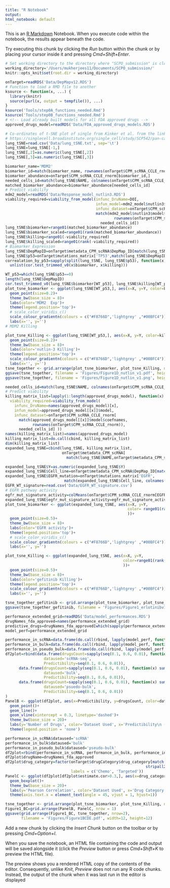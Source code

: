 ```yaml
---
title: "R Notebook"
output:
html_notebook: default
---
```


This is an [R Markdown](http://rmarkdown.rstudio.com) Notebook. When you execute code within the notebook, the results appear beneath the code. 

Try executing this chunk by clicking the *Run* button within the chunk or by placing your cursor inside it and pressing *Cmd+Shift+Enter*. 
```r
# Set working directory to the directory where "SCPO_submission" is cloned.
working_directory='/Users/mukherjees11/Documents/SCPO_submission/'
knitr::opts_knit$set(root.dir = working_directory)
```
<!-- Plot Figure 1D-E:  -->
<!-- Plot 1D-E represents single cells from cell lines (lung or non-lung) from DepMap-->
```r
onTarget=readRDS('Data/DepMapv12.RDS')
# Function to load a RMD file to another
ksource <- function(x, ...) {
  library(knitr)
  source(purl(x, output = tempfile()), ...)
}
ksource('Tools/step0A_functions_needed.Rmd')
ksource('Tools/step0B_functions_needed.Rmd')
# <!-- Load already built models for all FDA approved drugs -->
approved_drugs_model=readRDS('Data/FDA_approved_drugs_models.RDS')
```
<!-- Load required TSNE mapping information for each single cells -->
```r
# Co-ordinates of t-SNE plot of single from Kinker et al. from the link below
# https://singlecell.broadinstitute.org/single_cell/study/SCP542/pan-cancer-cell-line-heterogeneity#study-download
lung_tSNE=read.csv('Data/lung_tSNE.txt', sep='\t')
lung_tSNE=lung_tSNE[-1,]
lung_tSNE[,2]=as.numeric(lung_tSNE[,2])
lung_tSNE[,3]=as.numeric(lung_tSNE[,3])
```
<!-- Biomarker Preprocessing -->
<!-- TSNE plots -->
```r
biomarker_name='MDM2'
biomarker_id=match(biomarker_name, rownames(onTarget$CPM_scRNA_CCLE_rnorm))
biomarker_abundance=onTarget$CPM_scRNA_CCLE_rnorm[biomarker_id,]
needed_cells_id=match(lung_tSNE$NAME, colnames(onTarget$CPM_scRNA_CCLE_rnorm))
matched_biomarker_abundance=biomarker_abundance[needed_cells_id]
# Predict viability
mdm2_model=readRDS('Data/Response_model_nutlin3.RDS')
viability_required=viability_from_model(infunc_DruName=DOI,
                                        infun_model=mdm2_model$nutlin3$model,
                                        infunc_dataset=onTarget$CPM_scRNA_CCLE_rnorm[
                                        match(mdm2_model$nutlin3$model$coefnames, 
                                                rownames(onTarget$CPM_scRNA_CCLE_rnorm)),
                                          needed_cells_id])
lung_tSNE$biomarker=range01(matched_biomarker_abundance)
lung_tSNE$biomarker_scaled=range01(rank(matched_biomarker_abundance))
lung_tSNE$killing=range01(-viability_required)
lung_tSNE$killing_scaled=range01(rank(-viability_required))
# Biomarker Expression
lung_tSNE$DepMapID=onTarget$metadata_CPM_scRNA$DepMap_ID[match(lung_tSNE$NAME, onTarget$metadata_CPM_scRNA$NAME)]
lung_tSNE$p53=onTarget$mutations_matrix['TP53',match(lung_tSNE$DepMapID, colnames(onTarget$mutations_matrix))]
correalation_by_p53=sapply(split(lung_tSNE, lung_tSNE$p53), function(x)
  unlist(cor.test_trimmed_v0(x$biomarker, x$killing)))
```
<!-- MDM2 expression in P53 WT cells -->
```r
WT_p53=which(lung_tSNE$p53==0)
length(lung_tSNE$DepMapID)
cor.test_trimmed_v0(lung_tSNE$biomarker[WT_p53], lung_tSNE$killing[WT_p53])
plot_tsne_biomarker <- ggplot(lung_tSNE[WT_p53,], aes(x=X, y=Y, color=biomarker_scaled))+
  geom_point(size=0.2)+
  theme_bw(base_size = 8)+
  labs(color='MDM2  Exp')+
  theme(legend.position='top')+
  # scale_color_viridis_c()
  scale_colour_gradientn(colours = c("#F8766D",'lightgrey' ,"#00BFC4"))+
  labs(x='', y='')
# MDM2 Killing

plot_tsne_Killing <- ggplot(lung_tSNE[WT_p53,], aes(x=X, y=Y, color=killing_scaled))+
  geom_point(size=0.2)+
  theme_bw(base_size = 8)+
  labs(color='nutlin-3 Killing')+
  theme(legend.position='top')+
  scale_colour_gradientn(colours = c("#F8766D",'lightgrey' ,"#00BFC4"))+
  labs(x='', y='')
tsne_together <- grid.arrange(plot_tsne_biomarker, plot_tsne_Killing, nrow=1)
ggsave(tsne_together, filename = 'Figures/Figure1D_nutlin_v1.pdf', height=2.5, width=5.6)
ggsave(tsne_together, filename = 'Figures/Figure1D_nutlin_v1.png', height=2.5, width=5.6)
```
<!-- Plotting Figure 1E: Erlotinib vs EGFR pathway activity Figure -->
<!-- Load The models to Predict Killing -->
```r
needed_cells_id=match(lung_tSNE$NAME, colnames(onTarget$CPM_scRNA_CCLE_rnorm))
# Predict viability
killing_matrix_list=lapply(1:length(approved_drugs_model), function(x) 
  viability_required=viability_from_model(
    infunc_DruName=names(approved_drugs_model)[x],
    infun_model=approved_drugs_model[[x]]$model,
    infunc_dataset=onTarget$CPM_scRNA_CCLE_rnorm[
      match(approved_drugs_model[[x]]$model$coefnames, 
            rownames(onTarget$CPM_scRNA_CCLE_rnorm)),
      needed_cells_id] ))
names(killing_matrix_list)=names(approved_drugs_model)
killing_matrix_list=do.call(cbind, killing_matrix_list)
dim(killing_matrix_list)
expanded_lung_tSNE=cbind(lung_tSNE, killing_matrix_list,
                         onTarget$metadata_CPM_scRNA[
                           match(lung_tSNE$NAME,onTarget$metadata_CPM_scRNA$NAME), 10:21])
```
<!-- Plot TSNE -->
```r
expanded_lung_tSNE$Y=as.numeric(expanded_lung_tSNE$Y)
expanded_lung_tSNE$Cell_line=onTarget$metadata_CPM_scRNA$DepMap_ID[match(expanded_lung_tSNE$NAME, onTarget$metadata_CPM_scRNA$NAME)]
expanded_lung_tSNE$EGFR_mutation=onTarget$mutations_matrix['EGFR',
                          match(expanded_lung_tSNE$Cell_line, colnames(onTarget$mutations_matrix))]
EGFR_WT_signature=read.csv('Data/EGFR_WT_signature.csv')
# EGFR pathway activity
egfr_mut_signature_activity=colMeans(onTarget$CPM_scRNA_CCLE_rnorm[EGFR_WT_signature$x,])
expanded_lung_tSNE$egfr_mut_signature_activity=egfr_mut_signature_activity[match(expanded_lung_tSNE$NAME, names(egfr_mut_signature_activity))]
plot_tsne_biomarker <- ggplot(expanded_lung_tSNE, aes(x=X, y=Y,
                                                      color= range01(rank(-as.numeric(egfr_mut_signature_activity)))
                                                      ))+
  geom_point(size=0.5)+
  theme_bw(base_size = 8)+
  labs(color='EGFR activity')+
  theme(legend.position='top')+
  # scale_color_viridis_c()
  scale_colour_gradientn(colours = c("#F8766D",'lightgrey' ,"#00BFC4"))+
  labs(x='', y='')

plot_tsne_Killing <- ggplot(expanded_lung_tSNE, aes(x=X, y=Y,
                                                    color=range01(rank(-as.numeric(erlotinib)))
                                                    ))+
  geom_point(size=0.5)+
  theme_bw(base_size = 8)+
  labs(color='gefitinib Killing')+
  theme(legend.position='top')+
  scale_colour_gradientn(colours = c("#F8766D",'lightgrey' ,"#00BFC4"))+
  labs(x='', y='')

tsne_together_gefitinib <- grid.arrange(plot_tsne_biomarker, plot_tsne_Killing, nrow=1)
ggsave(tsne_together_gefitinib, filename = 'Figures/Figure1_erlotinibv1.pdf', height=2.5, width=5.6)
```
<!-- Figure 1B-C -->
<!-- Performance of our models in cross validation -->
```r
performance_extended_grid=readRDS('Data/model_performances.RDS')
drugNames_fda_approved=names(performance_extended_grid)
predictive_drugs=drugNames_fda_approved[which(sapply(performance_extended_grid, function(x) x$performance_in_scRNA[2]>0.3))]
model_perf=performance_extended_grid
```
<!-- Panel B Plot performance in scRNA-seq -->
```r
performance_in_scRNA=data.frame(do.call(rbind, lapply(model_perf, function(x) x$performance_in_scRNA)))
performance_in_bulk=data.frame(do.call(rbind, lapply(model_perf, function(x) x$performance_in_bulk)))
performance_in_pseudo_bulk=data.frame(do.call(rbind, lapply(model_perf, function(x) x$performance_in_pseudo_bulk)))
df2plot=rbind(data.frame(drugsCount=sapply(seq(0.1, 0.6, 0.01), function(x) sum(performance_in_scRNA$estimate.cor>x)),
                 dataused='scRNA-seq',
                 Predictibility=seq(0.1, 0.6, 0.01)),
      data.frame(drugsCount=sapply(seq(0.1, 0.6, 0.01), function(x) sum(performance_in_bulk$estimate.cor>x)),
                 dataused='bulk',
                 Predictibility=seq(0.1, 0.6, 0.01)),
      data.frame(drugsCount=sapply(seq(0.1, 0.6, 0.01), function(x) sum(performance_in_pseudo_bulk$estimate.cor>x)),
                 dataused='psuedo-bulk',
                 Predictibility=seq(0.1, 0.6, 0.01))
)
PanelB <- ggplot(df2plot, aes(x=Predictibility, y=drugsCount, color=dataused))+
  geom_point()+
  geom_line()+
  geom_vline(xintercept = 0.3, linetype='dashed')+
  theme_bw(base_size = 20)+
  labs(y='Number of Drugs', color='Dataset Used', x='Predictibility\n (Pearson Correlation)')+
  theme(legend.position = 'none')
```

```r
performance_in_scRNA$dataused='scRNA'
performance_in_bulk$dataused='bulk'
performance_in_pseudo_bulk$dataused='pseudo-bulk'
df2plot=rbind(performance_in_scRNA, performance_in_bulk, performance_in_pseudo_bulk)
df2plot$drugName=drugNames_fda_approved
df2plot$drug_category=factor(onTarget$drugCategory$drug_category[match(df2plot$drugName,
                                                              stripall2match(onTarget$drugCategory$name))],
                             labels = c('Chemo', 'Targeted'))
PanelC <- ggplot(df2plot[df2plot$estimate.cor>0.3,], aes(x=drug_category,y=estimate.cor, color=dataused))+
  geom_boxplot()+
  theme_bw(base_size = 20)+
  labs(y='Pearson Correlation', color='Dataset Used', x='Drug Category')+
  theme(axis.text.x = element_text(angle = 45, vjust = 1, hjust=1))
```
<!-- Add both tSNE and Figure BC -->
```r
tsne_together <- grid.arrange(plot_tsne_biomarker, plot_tsne_Killing, nrow=1)
Figure1_BC=grid.arrange(PanelB, PanelC, nrow = 1)
ggsave(grid.arrange(Figure1_BC, tsne_together, nrow=2),
       filename = 'Figures/Figure1BCDE.pdf', width=12, height=12)
```

Add a new chunk by clicking the *Insert Chunk* button on the toolbar or by pressing *Cmd+Option+I*.

When you save the notebook, an HTML file containing the code and output will be saved alongside it (click the *Preview* button or press *Cmd+Shift+K* to preview the HTML file). 

The preview shows you a rendered HTML copy of the contents of the editor. Consequently, unlike *Knit*, *Preview* does not run any R code chunks. Instead, the output of the chunk when it was last run in the editor is displayed
